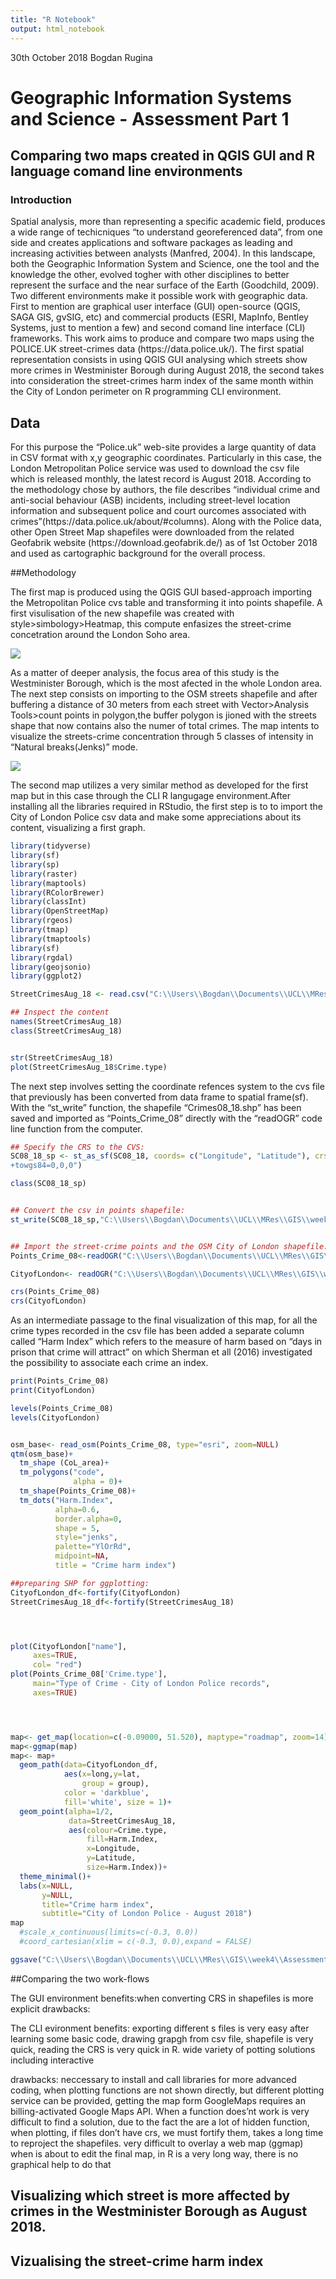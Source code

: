 ```yaml
---
title: "R Notebook"
output: html_notebook
---
```



30th October 2018   Bogdan Rugina

# Geographic Information Systems and Science - Assessment Part 1


## Comparing two maps created in QGIS GUI and R language comand line environments



### Introduction

Spatial analysis, more than representing a specific academic field, produces a wide range of techicniques "to understand georeferenced data", from one side and creates applications and software packages as leading and increasing activities between analysts (Manfred, 2004). In this landscape, both the Geographic Information System and Science, one the tool and the knowledge the other, evolved togher with other disciplines to better represent the surface and the near surface of the Earth (Goodchild, 2009).  
Two different environments make it possible work with geographic data. First to mention are graphical user interface (GUI) open-source (QGIS, SAGA GIS, gvSIG, etc) and commercial products (ESRI, MapInfo, Bentley Systems, just to mention a few) and second comand line interface (CLI) frameworks. 
This work aims to produce and compare two maps using the POLICE.UK street-crimes data (https://data.police.uk/). The first spatial representation consists in using QGIS GUI analysing which streets show more crimes in Westminister Borough during August 2018, the second takes into consideration the street-crimes harm index of the same month within the City of London perimeter on R programming CLI environment. 


## Data

For this purpose the “Police.uk” web-site provides a large quantity of data in CSV format with x,y geographic coordinates. Particularly in this case, the London Metropolitan Police service was used to download the csv file which is released monthly, the latest record is August 2018. According to the methodology chose by authors, the file describes “individual crime and anti-social behaviour (ASB) incidents, including street-level location information and subsequent police and court ourcomes associated with crimes”(https://data.police.uk/about/#columns). Along with the Police data, other Open Street Map shapefiles were downloaded from the related Geofabrik website (https://download.geofabrik.de/) as of 1st October 2018 and used as cartographic background for the overall process.


##Methodology

The first map is produced using the QGIS GUI based-approach importing the Metropolitan Police cvs table and transforming it into points shapefile. A first visulisation of the new shapefile was created with style>simbology>Heatmap, this compute enfasizes the street-crime concetration around the London Soho area. 


![](\\Users\\Bogdan\\Documents\\UCL\\MRes\\GIS\\week4\\AssessmentPart1\\DataInput\\data crime London\\London_BoroughsOverall2.PNG)


As a matter of deeper analysis, the focus area of this study is the Westminister Borough, which is the most afected in the whole London area. 
The next step consists on importing to the OSM streets shapefile and after buffering a distance of 30 meters from each street with Vector>Analysis Tools>count points in polygon,the buffer polygon is jioned with the streets shape that now contains also the numer of total crimes.
The map intents to visualize the streets-crime concentration through 5 classes of intensity in "Natural breaks(Jenks)" mode.


![](\\Users\\Bogdan\\Documents\\UCL\\MRes\\GIS\\week4\\AssessmentPart1\\DataInput\\data crime London\\Westminister_str_crim_int.PNG)



The second map utilizes a very similar method as developed for the first map but in this case through the CLI R langugage environment.After installing all the libraries required in RStudio, the first step is to to import the City of London Police csv data and make some appreciations about its content, visualizing a first graph.

```r
library(tidyverse)
library(sf)
library(sp)
library(raster)
library(maptools)
library(RColorBrewer)
library(classInt)
library(OpenStreetMap)
library(rgeos)
library(tmap)
library(tmaptools)
library(sf)
library(rgdal)
library(geojsonio)
library(ggplot2)

StreetCrimesAug_18 <- read.csv("C:\\Users\\Bogdan\\Documents\\UCL\\MRes\\GIS\\week4\\AssessmentPart1\\DataInput\\data crime London\\278f379b19290400f4123e740fc18bae2bc00ae4\\2018-08\\2018-08-city-of-london-street.csv", header=TRUE, sep = ",")

## Inspect the content
names(StreetCrimesAug_18)
class(StreetCrimesAug_18)


str(StreetCrimesAug_18)
plot(StreetCrimesAug_18$Crime.type)
```


The next step involves setting the coordinate refences system to the cvs file that previously has been converted from data frame to spatial frame(sf). With the "st_write" function, the shapefile "Crimes08_18.shp" has been saved and imported as "Points_Crime_08" directly with the "readOGR" code line function from the computer. 

```r
## Specify the CRS to the CVS:
SC08_18_sp <- st_as_sf(SC08_18, coords= c("Longitude", "Latitude"), crs= "+proj=longlat +datum=WGS84 +no_defs +ellps=WGS84
+towgs84=0,0,0")

class(SC08_18_sp)


## Convert the csv in points shapefile:
st_write(SC08_18_sp,"C:\\Users\\Bogdan\\Documents\\UCL\\MRes\\GIS\\week4\\AssessmentPart1\\DataOutput\\Crimes08_18.shp", driver="ESRI shapefile")


## Import the street-crime points and the OSM City of London shapefile::
Points_Crime_08<-readOGR("C:\\Users\\Bogdan\\Documents\\UCL\\MRes\\GIS\\week4\\AssessmentPart1\\DataOutput\\Crimes08_18.shp")

CityofLondon<- readOGR("C:\\Users\\Bogdan\\Documents\\UCL\\MRes\\GIS\\week4\\AssessmentPart1\\DataOutput\\CoL_area.shp")

crs(Points_Crime_08)
crs(CityofLondon)
```


As an intermediate passage to the final visualization of this map, for all the crime types recorded in the csv file has been added a separate column called "Harm Index" which refers to the measure of harm based on "days in prison that crime will attract" on which Sherman et all (2016) investigated the possibility to associate each crime an index.

```r


print(Points_Crime_08)
print(CityofLondon)

levels(Points_Crime_08)
levels(CityofLondon)


osm_base<- read_osm(Points_Crime_08, type="esri", zoom=NULL)
qtm(osm_base)+
  tm_shape (CoL_area)+
  tm_polygons("code",
              alpha = 0)+
  tm_shape(Points_Crime_08)+
  tm_dots("Harm.Index",
          alpha=0.6,
          border.alpha=0,
          shape = 5,
          style="jenks",
          palette="YlOrRd",
          midpoint=NA,
          title = "Crime harm index")


```


```r

##preparing SHP for ggplotting:
CityofLondon_df<-fortify(CityofLondon)
StreetCrimesAug_18_df<-fortify(StreetCrimesAug_18)




plot(CityofLondon["name"],
     axes=TRUE,
     col= "red")
plot(Points_Crime_08['Crime.type'],
     main="Type of Crime - City of London Police records",
     axes=TRUE)




map<- get_map(location=c(-0.09000, 51.520), maptype="roadmap", zoom=14)
map<-ggmap(map)
map<- map+
  geom_path(data=CityofLondon_df, 
            aes(x=long,y=lat, 
                group = group), 
            color = 'darkblue', 
            fill='white', size = 1)+
  geom_point(alpha=1/2,
             data=StreetCrimesAug_18, 
             aes(colour=Crime.type,
                 fill=Harm.Index,
                 x=Longitude, 
                 y=Latitude, 
                 size=Harm.Index))+
  theme_minimal()+
  labs(x=NULL,
       y=NULL,
       title="Crime harm index", 
       subtitle="City of London Police - August 2018")
map 
  #scale_x_continuous(limits=c(-0.3, 0.0))
  #coord_cartesian(xlim = c(-0.3, 0.0),expand = FALSE)

ggsave("C:\\Users\\Bogdan\\Documents\\UCL\\MRes\\GIS\\week4\\AssessmentPart1\\DataOutput\\map.png", width=25, height=11, dpi=250)
```




##Comparing the two work-flows

The GUI environment
benefits:when converting CRS in shapefiles is more explicit
drawbacks:

The CLI evironment
benefits: exporting different s files is very easy after learning some basic code, drawing grapgh from csv file, shapefile is very quick, reading the CRS is very quick in R. wide variety of potting solutions including interactive

drawbacks: neccessary to install and call libraries for more advanced coding,
when plotting functions are not shown directly, but different plotting service can be provided, getting the map form GoogleMaps requires an billing-activated Google Maps API.
When a function does'nt work is very difficult to find a solution, due to the fact the are a lot of hidden function, when plotting, if files don't have crs, we must fortify them, takes a long time to reproject the shapefiles. very difficult to overlay a web map (ggmap) 
when is about to edit the final map, in R is a very long way, there is no graphical help to do that




## Visualizing which street is more affected by crimes in the Westminister Borough as August 2018. 



## Vizualising the street-crime harm index





